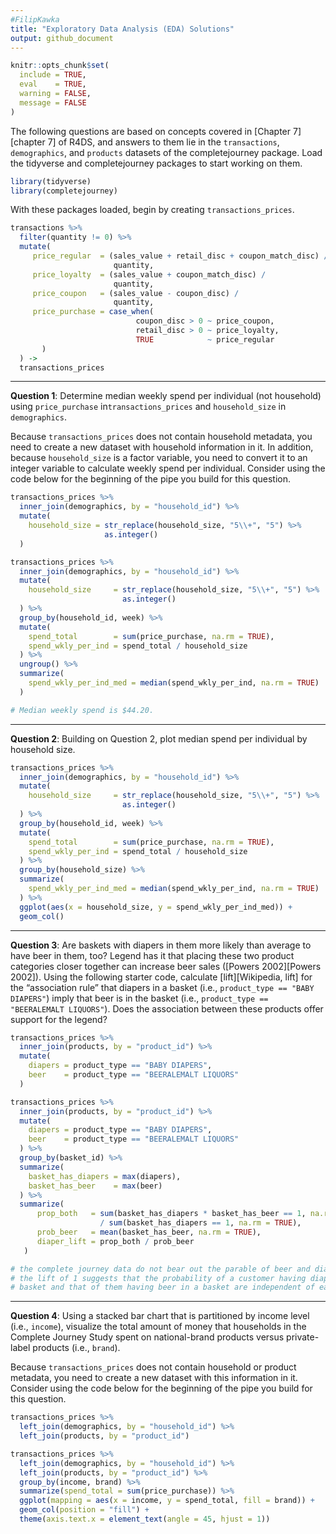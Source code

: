 ```yaml
---
#FilipKawka
title: "Exploratory Data Analysis (EDA) Solutions"
output: github_document
---
```


```r
knitr::opts_chunk$set(
  include = TRUE,
  eval    = TRUE,
  warning = FALSE, 
  message = FALSE
)
```

The following questions are based on concepts covered in [Chapter 7][chapter 7]
of R4DS, and answers to them lie in the `transactions`, `demographics`, and
`products` datasets of the completejourney package. Load the tidyverse and
completejourney packages to start working on them.

```r
library(tidyverse)
library(completejourney)
```

With these packages loaded, begin by creating `transactions_prices`.

```r
transactions %>% 
  filter(quantity != 0) %>%
  mutate(
     price_regular  = (sales_value + retail_disc + coupon_match_disc) /
                       quantity,
     price_loyalty  = (sales_value + coupon_match_disc) / 
                       quantity,
     price_coupon   = (sales_value - coupon_disc) / 
                       quantity,
     price_purchase = case_when(
                            coupon_disc > 0 ~ price_coupon, 
                            retail_disc > 0 ~ price_loyalty,
                            TRUE            ~ price_regular
       )
  ) -> 
  transactions_prices
```

---

**Question 1**: Determine median weekly spend per individual (not household)
using `price_purchase` in`transactions_prices` and `household_size` in
`demographics`.

Because `transactions_prices` does not contain household metadata, you need to
create a new dataset with household information in it. In addition, because
`household_size` is a factor variable, you need to convert it to an integer
variable to calculate weekly spend per individual. Consider using the code below
for the beginning of the pipe you build for this question.

```r
transactions_prices %>%
  inner_join(demographics, by = "household_id") %>% 
  mutate(
    household_size = str_replace(household_size, "5\\+", "5") %>% 
                     as.integer()
  )
```

```r
transactions_prices %>%
  inner_join(demographics, by = "household_id") %>% 
  mutate(
    household_size     = str_replace(household_size, "5\\+", "5") %>% 
                         as.integer()
  ) %>% 
  group_by(household_id, week) %>%
  mutate(
    spend_total        = sum(price_purchase, na.rm = TRUE),
    spend_wkly_per_ind = spend_total / household_size
  ) %>% 
  ungroup() %>% 
  summarize(
    spend_wkly_per_ind_med = median(spend_wkly_per_ind, na.rm = TRUE)
  )

# Median weekly spend is $44.20.
```

---

**Question 2**: Building on Question 2, plot median spend per individual by
household size.

```r
transactions_prices %>%
  inner_join(demographics, by = "household_id") %>% 
  mutate(
    household_size     = str_replace(household_size, "5\\+", "5") %>% 
                         as.integer()
  ) %>% 
  group_by(household_id, week) %>%
  mutate(
    spend_total        = sum(price_purchase, na.rm = TRUE),
    spend_wkly_per_ind = spend_total / household_size
  ) %>% 
  group_by(household_size) %>% 
  summarize(
    spend_wkly_per_ind_med = median(spend_wkly_per_ind, na.rm = TRUE)
  ) %>% 
  ggplot(aes(x = household_size, y = spend_wkly_per_ind_med)) +
  geom_col()
```

---

**Question 3**: Are baskets with diapers in them more likely than average to
have beer in them, too? Legend has it that placing these two product categories
closer together can increase beer sales ([Powers 2002][Powers 2002]). Using the
following starter code, calculate [lift][Wikipedia, lift] for the "association
rule" that diapers in a basket (i.e., `product_type == "BABY DIAPERS"`) imply
that beer is in the basket (i.e., `product_type == "BEERALEMALT LIQUORS"`). Does
the association between these products offer support for the legend?

```r
transactions_prices %>% 
  inner_join(products, by = "product_id") %>% 
  mutate(
    diapers = product_type == "BABY DIAPERS", 
    beer    = product_type == "BEERALEMALT LIQUORS"
  )
```

```r
transactions_prices %>% 
  inner_join(products, by = "product_id") %>% 
  mutate(
    diapers = product_type == "BABY DIAPERS", 
    beer    = product_type == "BEERALEMALT LIQUORS"
  ) %>% 
  group_by(basket_id) %>%
  summarize(
    basket_has_diapers = max(diapers), 
    basket_has_beer    = max(beer)
  ) %>% 
  summarize(
      prop_both   = sum(basket_has_diapers * basket_has_beer == 1, na.rm = TRUE) 
                    / sum(basket_has_diapers == 1, na.rm = TRUE),
      prob_beer   = mean(basket_has_beer, na.rm = TRUE),
      diaper_lift = prop_both / prob_beer
   )

# the complete journey data do not bear out the parable of beer and diapers, as
# the lift of 1 suggests that the probability of a customer having diapers in a
# basket and that of them having beer in a basket are independent of each other.
```

---

**Question 4**: Using a stacked bar chart that is partitioned by income level
(i.e., `income`), visualize the total amount of money that households in the
Complete Journey Study spent on national-brand products versus private-label
products (i.e., `brand`).

Because `transactions_prices` does not contain household or product metadata,
you need to create a new dataset with this information in it. Consider using the
code below for the beginning of the pipe you build for this question.

```r
transactions_prices %>% 
  left_join(demographics, by = "household_id") %>% 
  left_join(products, by = "product_id")
```

```r
transactions_prices %>% 
  left_join(demographics, by = "household_id") %>% 
  left_join(products, by = "product_id") %>% 
  group_by(income, brand) %>%
  summarize(spend_total = sum(price_purchase)) %>% 
  ggplot(mapping = aes(x = income, y = spend_total, fill = brand)) +
  geom_col(position = "fill") + 
  theme(axis.text.x = element_text(angle = 45, hjust = 1))
```

